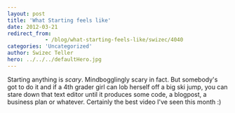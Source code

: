 ```yaml
---
layout: post
title: 'What Starting feels like'
date: 2012-03-21
redirect_from: 
            - /blog/what-starting-feels-like/swizec/4040
categories: 'Uncategorized'
author: Swizec Teller
hero: ../../../defaultHero.jpg
---
```

Starting anything is _scary_. Mindbogglingly scary in fact. But somebody's got to do it and if a 4th grader girl can lob herself off a big ski jump, you can stare down that text editor until it produces some code, a blogpost, a business plan or whatever. Certainly the best video I've seen this month :)